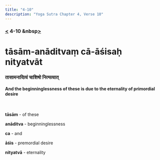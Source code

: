 ```yaml
---
title: "4-10"
description: "Yoga Sutra Chapter 4, Verse 10"
---
```


### [<](/Chapter-4/4-9/) 4-10 &nbsp[>](/Chapter-4/4-11/)

# tāsām-anāditvaṃ cā-āśisaḥ nityatvāt

### तासामनादित्वं चाशिषो नित्यत्वात्

#### And the beginninglessness of these is due to the eternality of primordial desire

<br />

**tāsām** - of these

**anāditva** - beginninglessness

**ca** - and

**āśis** - premordial desire

**nityatvā** - eternality
